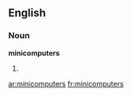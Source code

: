 ==English==

===Noun===
'''minicomputers'''

# {{plural of|[[minicomputer]]}}

[[ar:minicomputers]]
[[fr:minicomputers]]